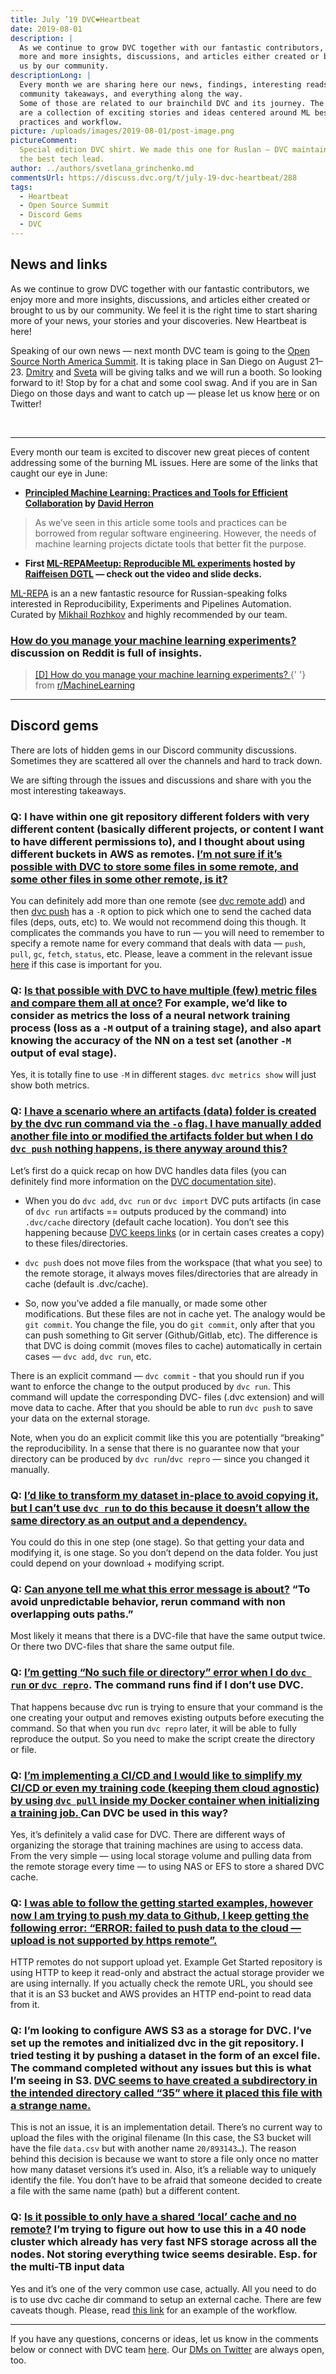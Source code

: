 ```yaml
---
title: July ’19 DVC❤️Heartbeat
date: 2019-08-01
description: |
  As we continue to grow DVC together with our fantastic contributors, we enjoy
  more and more insights, discussions, and articles either created or brought to
  us by our community.
descriptionLong: |
  Every month we are sharing here our news, findings, interesting reads,
  community takeaways, and everything along the way.
  Some of those are related to our brainchild DVC and its journey. The others
  are a collection of exciting stories and ideas centered around ML best
  practices and workflow.
picture: /uploads/images/2019-08-01/post-image.png
pictureComment:
  Special edition DVC shirt. We made this one for Ruslan — DVC maintainer and
  the best tech lead.
author: ../authors/svetlana_grinchenko.md
commentsUrl: https://discuss.dvc.org/t/july-19-dvc-heartbeat/288
tags:
  - Heartbeat
  - Open Source Summit
  - Discord Gems
  - DVC
---
```



## News and links

As we continue to grow DVC together with our fantastic contributors, we enjoy
more and more insights, discussions, and articles either created or brought to
us by our community. We feel it is the right time to start sharing more of your
news, your stories and your discoveries. New Heartbeat is here!

Speaking of our own news — next month DVC team is going to the
[Open Source North America Summit](https://events.linuxfoundation.org/events/open-source-summit-north-america-2019/).
It is taking place in San Diego on August 21–23.
[Dmitry](https://ossna19.sched.com/speaker/dmitry35) and
[Sveta](https://ossna19.sched.com/speaker/svetlanagrinchenko) will be giving
talks and we will run a booth. So looking forward to it! Stop by for a chat and
some cool swag. And if you are in San Diego on those days and want to catch up —
please let us know [here](http://dvc.org/support) or on Twitter!

<ExternalLink
  href="https://ossna19.sched.com/event/PUVv/open-source-tools-for-ml-experiments-management-dmitry-petrov-ruslan-kuprieiev-iterative-ai"
  title="Open Source Summit + ELC North America 2019: Open Source Tools for ML Experiments Man..."
  description="Speakers Software Engineer, Iterative AI Ruslan is a Software Engineer at Iterative AI. Previously he worked on live…"
  name="ossna19.sched.com"
  picture="/uploads/images/2019-08-01/open-source-north-america-summit.png"
/>
<br />
<ExternalLink
  href="https://ossna19.sched.com/event/PWNk/speaker-preparation-simple-steps-with-a-tremendous-impact-svetlana-grinchenko-dvcorg"
  title="Open Source Summit + ELC North America 2019: Speaker Preparation: Simple Steps with a..."
  description="Speakers Head of Developer Relations, DVC.org Svetlana is driving developer relations and community at DVC.org…"
  name="ossna19.sched.com"
  picture="/uploads/images/2019-08-01/open-source-north-america-summit.png"
/>
<hr />

Every month our team is excited to discover new great pieces of content
addressing some of the burning ML issues. Here are some of the links that caught
our eye in June:

- **[Principled Machine Learning: Practices and Tools for Efficient Collaboration](https://dev.to/robogeek/principled-machine-learning-4eho)
  by [David Herron](https://medium.com/@7genblogger)**

<ExternalLink
  href="https://dev.to/robogeek/principled-machine-learning-4eho"
  title="Principled Machine Learning: Practices and Tools for Efficient Collaboration"
  description="Machine learning projects are often harder than they should be. The code to train an ML model is just software, and we…"
  name="dev.to"
  picture="/uploads/images/2019-08-01/principled-machine-learning.jpeg"
/>

> As we’ve seen in this article some tools and practices can be borrowed from
> regular software engineering. However, the needs of machine learning projects
> dictate tools that better fit the purpose.

- **First
  [ML-REPA](http://ml-repa.ru/)[Meetup: Reproducible ML experiments](http://ml-repa.ru/page6697700.html)
  hosted by [Raiffeisen DGTL](https://www.raiffeisen-digital.ru/?utm_referrer=)
  — check out the video and slide decks.**

<ExternalLink
  href="http://ml-repa.ru/"
  title="Machine Learning REPA"
  description="Анонсы мероприятий, проектов, обзоров инструментов и кейсов про ML проекты, управление экспериментами, автоматизацию и…"
  name="ml-repa.ru"
  picture="/uploads/images/2019-08-01/machine-learning-repa.png"
/>

[ML-REPA](http://ml-repa.ru/) is an a new fantastic resource for
Russian-speaking folks interested in Reproducibility, Experiments and Pipelines
Automation. Curated by [Mikhail Rozhkov](https://twitter.com/mnrozhkov) and
highly recommended by our team.

### [How do you manage your machine learning experiments?](https://www.reddit.com/r/MachineLearning/comments/bx0apm/d_how_do_you_manage_your_machine_learning/) discussion on Reddit is full of insights.

<blockquote class="reddit-card" data-card-created="1576789144">
  <a href="https://www.reddit.com/r/MachineLearning/comments/bx0apm/d_how_do_you_manage_your_machine_learning/">
    [D] How do you manage your machine learning experiments?
  </a>{' '}
  from <a href="http://www.reddit.com/r/MachineLearning">r/MachineLearning</a>
</blockquote>
<hr />

## Discord gems

There are lots of hidden gems in our Discord community discussions. Sometimes
they are scattered all over the channels and hard to track down.

We are sifting through the issues and discussions and share with you the most
interesting takeaways.

### Q: I have within one git repository different folders with very different content (basically different projects, or content I want to have different permissions to), and I thought about using different buckets in AWS as remotes. [I’m not sure if it’s possible with DVC to store some files in some remote, and some other files in some other remote, is it?](https://discordapp.com/channels/485586884165107732/485596304961962003/575718048330416158)

You can definitely add more than one remote (see
[dvc remote add](https://dvc.org/doc/commands-reference/remote-add)) and then
[dvc push](https://dvc.org/doc/commands-reference/push) has a `-R` option to
pick which one to send the cached data files (deps, outs, etc) to. We would not
recommend doing this though. It complicates the commands you have to run — you
will need to remember to specify a remote name for every command that deals with
data — `push`, `pull`, `gc`, `fetch`, `status`, etc. Please, leave a comment in
the relevant issue [here](https://github.com/iterative/dvc/issues/2095) if this
case is important for you.

### Q: [Is that possible with DVC to have multiple (few) metric files and compare them all at once?](https://discordapp.com/channels/485586884165107732/485596304961962003/578532350221352987) For example, we’d like to consider as metrics the loss of a neural network training process (loss as a `-M` output of a training stage), and also apart knowing the accuracy of the NN on a test set (another `-M` output of eval stage).

Yes, it is totally fine to use `-M` in different stages. `dvc metrics show` will
just show both metrics.

### Q: [I have a scenario where an artifacts (data) folder is created by the dvc run command via the `-o` flag. I have manually added another file into or modified the artifacts folder but when I do `dvc push` nothing happens, is there anyway around this?](https://discordapp.com/channels/485586884165107732/485596304961962003/577362750443880449)

Let’s first do a quick recap on how DVC handles data files (you can definitely
find more information on the [DVC documentation site](http://dvc.org/docs)).

- When you do `dvc add`, `dvc run` or `dvc import` DVC puts artifacts (in case
  of `dvc run` artifacts == outputs produced by the command) into `.dvc/cache`
  directory (default cache location). You don’t see this happening because
  [DVC keeps links](https://dvc.org/doc/user-guide/large-dataset-optimization)
  (or in certain cases creates a copy) to these files/directories.

- `dvc push` does not move files from the workspace (that what you see) to the
  remote storage, it always moves files/directories that are already in cache
  (default is .dvc/cache).

- So, now you’ve added a file manually, or made some other modifications. But
  these files are not in cache yet. The analogy would be `git commit`. You
  change the file, you do `git commit`, only after that you can push something
  to Git server (Github/Gitlab, etc). The difference is that DVC is doing commit
  (moves files to cache) automatically in certain cases — `dvc add`, `dvc run`,
  etc.

There is an explicit command — `dvc commit` - that you should run if you want to
enforce the change to the output produced by `dvc run`. This command will update
the corresponding DVC- files (.dvc extension) and will move data to cache. After
that you should be able to run `dvc push` to save your data on the external
storage.

Note, when you do an explicit commit like this you are potentially “breaking”
the reproducibility. In a sense that there is no guarantee now that your
directory can be produced by `dvc run`/`dvc repro` — since you changed it
manually.

### Q: [I’d like to transform my dataset in-place to avoid copying it, but I can’t use `dvc run` to do this because it doesn’t allow the same directory as an output and a dependency.](https://discordapp.com/channels/485586884165107732/485596304961962003/578898899469729796)

You could do this in one step (one stage). So that getting your data and
modifying it, is one stage. So you don’t depend on the data folder. You just
could depend on your download + modifying script.

### Q: [Can anyone tell me what this error message is about?](https://discordapp.com/channels/485586884165107732/485596304961962003/579283950778712076) “To avoid unpredictable behavior, rerun command with non overlapping outs paths.”

Most likely it means that there is a DVC-file that have the same output twice.
Or there two DVC-files that share the same output file.

### Q: [I’m getting “No such file or directory” error when I do `dvc run` or `dvc repro`](https://discordapp.com/channels/485586884165107732/485596304961962003/580176327701823498). The command runs find if I don’t use DVC.

That happens because dvc run is trying to ensure that your command is the one
creating your output and removes existing outputs before executing the command.
So that when you run `dvc repro` later, it will be able to fully reproduce the
output. So you need to make the script create the directory or file.

### Q: [I’m implementing a CI/CD and I would like to simplify my CI/CD or even my training code (keeping them cloud agnostic) by using `dvc pull` inside my Docker container when initializing a training job. ](https://discordapp.com/channels/485586884165107732/485596304961962003/581256265234251776) Can DVC be used in this way?

Yes, it’s definitely a valid case for DVC. There are different ways of
organizing the storage that training machines are using to access data. From the
very simple — using local storage volume and pulling data from the remote
storage every time — to using NAS or EFS to store a shared DVC cache.

### Q: [I was able to follow the getting started examples, however now I am trying to push my data to Github, I keep getting the following error: “ERROR: failed to push data to the cloud — upload is not supported by https remote”.](https://discordapp.com/channels/485586884165107732/563406153334128681/598866528984891403)

HTTP remotes do not support upload yet. Example Get Started repository is using
HTTP to keep it read-only and abstract the actual storage provider we are using
internally. If you actually check the remote URL, you should see that it is an
S3 bucket and AWS provides an HTTP end-point to read data from it.

### Q: I’m looking to configure AWS S3 as a storage for DVC. I’ve set up the remotes and initialized dvc in the git repository. I tried testing it by pushing a dataset in the form of an excel file. The command completed without any issues but this is what I’m seeing in S3. [DVC seems to have created a subdirectory in the intended directory called “35” where it placed this file with a strange name.](https://discordapp.com/channels/485586884165107732/485596304961962003/585967551708921856)

This is not an issue, it is an implementation detail. There’s no current way to
upload the files with the original filename (In this case, the S3 bucket will
have the file `data.csv` but with another name `20/893143…`). The reason behind
this decision is because we want to store a file only once no matter how many
dataset versions it’s used in. Also, it’s a reliable way to uniquely identify
the file. You don’t have to be afraid that someone decided to create a file with
the same name (path) but a different content.

### Q: [Is it possible to only have a shared ‘local’ cache and no remote?](https://discordapp.com/channels/485586884165107732/563406153334128681/587730054893666326) I’m trying to figure out how to use this in a 40 node cluster which already has very fast NFS storage across all the nodes. Not storing everything twice seems desirable. Esp. for the multi-TB input data

Yes and it’s one of the very common use case, actually. All you need to do is to
use dvc cache dir command to setup an external cache. There are few caveats
though. Please, read
[this link](https://discuss.dvc.org/t/share-nas-data-in-server/180/4?u=shcheklein)
for an example of the workflow.

<hr />

If you have any questions, concerns or ideas, let us know in the comments below
or connect with DVC team [here](https://dvc.org/support). Our
[DMs on Twitter](https://twitter.com/DVCorg) are always open, too.
